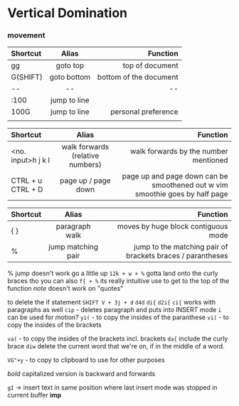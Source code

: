 # Vertical Domination

### movement


| Shortcut |    Alias     |               Function |
| :------- | :----------: | ---------------------: |
| gg       |   goto top   |        top of document |
| G(SHIFT) | goto bottom  | bottom of the document |
| --       |      --      |                     -- |
| :100     | jump to line |                        |
| 100G     | jump to line |    personal preference |
|          |              |                        |


| Shortcut           |              Alias               |                                                                      Function |
| :----------------- | :------------------------------: | ----------------------------------------------------------------------------: |
| <no. input>h j k l | walk forwards (relative numbers) |                                         walk forwards by the number mentioned |
| CTRL + u CTRL + D  |       page up / page down        | page up and page down can be smoothened out w  vim smoothie goes by half page |

| Shortcut |       Alias        |                                                   Function |
| :------- | :----------------: | ---------------------------------------------------------: |
| { }      |   paragraph walk   |                        moves by huge block contiguous mode |
| %        | jump matching pair | jump to the matching pair of brackets braces / parantheses |

% jump doesn't work
go a little up `12k + w + %` gotta land onto the curly braces tho
you can also `f{ + %` its really intuitive
use to get to the top of the function
*note* doesn't work on "quotes"

to delete the if statement
`SHIFT V + 3j + d`
`d4d`
`di{`
`d2i{`
`ci{` works with paragraphs as well
`cip` - deletes paragraph and puts into INSERT mode 
`i` can be used for motion?
`yi(` - to copy the insides of the paranthese
`vi(` - to copy the insides of the brackets

`va(` - to copy the insides of the brackets incl. brackets
`da{` include the curly brace
`diw` delete the current word that we're on, if in the middle of a word.

`VG"+y` - to copy to clipboard to use for other purposes

*bold* capitalized version is backward and forwards


`gI` ->   insert text in same position where last insert mode was stopped in current buffer **imp**